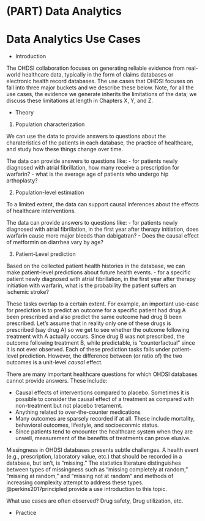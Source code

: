 # (PART) Data Analytics {-} 

# Data Analytics Use Cases {#DataAnalyticsUseCases}

* Introduction

The OHDSI collaboration focuses on generating reliable evidence from real-world healthcare data, typically in the form of claims databases or electronic health record databases. The use cases that OHDSI focuses on fall into three major buckets and we describe these below. Note, for all the use cases, the evidence we generate inherits the limitations of the data; we discuss these limitations at length in Chapters X, Y, and Z. 

* Theory

1. Population characterization

We can use the data to provide answers to questions about the charateristics of the patients in each database, the practice of healthcare, and study how these things change over time.

The data can provide answers to questions like:
- for patients newly diagnosed with atrial fibrillation, how many receive a prescription for warfarin?
- what is the average age of patients who undergo hip arthoplasty?

2. Population-level estimation

To a limited extent, the data can support causal inferences about the effects of healthcare interventions. 

The data can provide answers to questions like:
- for patients newly diagnosed with atrial fibrillation, in the first year after therapy initiation, does warfarin cause more major bleeds than dabigatran? 
- Does the causal effect of metformin on diarrhea vary by age?

3. Patient-Level prediction

Based on the collected patient health histories in the database, we can make patient-level predictions about future health events. 
- for a specific patient newly diagnosed with atrial fibrillation, in the first year after therapy initiation with warfarin, what is the probability the patient suffers an ischemic stroke?

These tasks overlap to a certain extent. For example, an important use-case for prediction is to predict an outcome for a specific patient had drug A been prescribed and also predict the same outcome had drug B been prescribed. Let's assume that in reality only one of these drugs is prescribed (say drug A) so we get to see whether the outcome following treatment with A actually occurs. Since drug B was not prescribed, the outcome following treatment B, while predictable, is "counterfactual" since it is not ever observed. Each of these prediction tasks falls under patient-level prediction. However, the difference between (or ratio of) the two outcomes is a unit-level *causal* effect.


There are many important healthcare questions for which OHDSI databases cannot provide answers. These include:

- Causal effects of interventions compared to placebo. Sometimes it is possible to consider the causal effect of a treatment as compared with non-treatment but not placebo tretamernt.
- Anything related to over-the-counter medications
- Many outcomes are sparsely recorded if at all. These include mortality, behavioral outcomes, lifestyle, and socioeconmic status.
- Since patients tend to encounter the healthcare system when they are unwell, measurement of the benefits of treatments can prove elusive.

Missingness in OHDSI databases presents subtle challenges. A health event (e.g., prescription, laboratory value, etc.) that should be recorded in a database, but isn't, is "missing." The statistics literature distinguishes between types of missingness such as "missing completely at random," "missing at random," and "missing not at random" and methods of increasing complexity attempt to address these types. @perkins2017principled provide a use introduction to this topic.

What use cases are often observed? Drug safety, Drug utilization, etc.

* Practice
